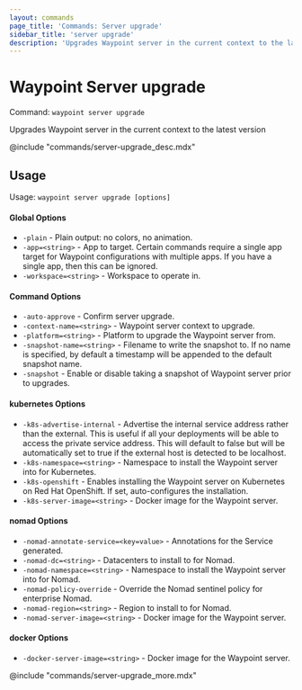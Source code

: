```yaml
---
layout: commands
page_title: 'Commands: Server upgrade'
sidebar_title: 'server upgrade'
description: 'Upgrades Waypoint server in the current context to the latest version'
---
```


# Waypoint Server upgrade

Command: `waypoint server upgrade`

Upgrades Waypoint server in the current context to the latest version

@include "commands/server-upgrade_desc.mdx"

## Usage

Usage: `waypoint server upgrade [options]`

#### Global Options

- `-plain` - Plain output: no colors, no animation.
- `-app=<string>` - App to target. Certain commands require a single app target for Waypoint configurations with multiple apps. If you have a single app, then this can be ignored.
- `-workspace=<string>` - Workspace to operate in.

#### Command Options

- `-auto-approve` - Confirm server upgrade.
- `-context-name=<string>` - Waypoint server context to upgrade.
- `-platform=<string>` - Platform to upgrade the Waypoint server from.
- `-snapshot-name=<string>` - Filename to write the snapshot to. If no name is specified, by default a timestamp will be appended to the default snapshot name.
- `-snapshot` - Enable or disable taking a snapshot of Waypoint server prior to upgrades.

#### kubernetes Options

- `-k8s-advertise-internal` - Advertise the internal service address rather than the external. This is useful if all your deployments will be able to access the private service address. This will default to false but will be automatically set to true if the external host is detected to be localhost.
- `-k8s-namespace=<string>` - Namespace to install the Waypoint server into for Kubernetes.
- `-k8s-openshift` - Enables installing the Waypoint server on Kubernetes on Red Hat OpenShift. If set, auto-configures the installation.
- `-k8s-server-image=<string>` - Docker image for the Waypoint server.

#### nomad Options

- `-nomad-annotate-service=<key=value>` - Annotations for the Service generated.
- `-nomad-dc=<string>` - Datacenters to install to for Nomad.
- `-nomad-namespace=<string>` - Namespace to install the Waypoint server into for Nomad.
- `-nomad-policy-override` - Override the Nomad sentinel policy for enterprise Nomad.
- `-nomad-region=<string>` - Region to install to for Nomad.
- `-nomad-server-image=<string>` - Docker image for the Waypoint server.

#### docker Options

- `-docker-server-image=<string>` - Docker image for the Waypoint server.

@include "commands/server-upgrade_more.mdx"
